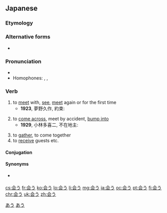 ==Japanese==
{{ja-kanjitab|あ|sort=あう|yomi=kun}}

===Etymology===
{{rfe|lang=ja}}

===Alternative forms===
* {{l/ja|逢う}}

===Pronunciation===
* {{audio|Ja-au-meet(see) or fit.ogg|Audio|lang=ja}}
* Homophones: {{l/ja|合う}}, {{l/ja|遭う}}, {{l/ja|遇う}}

===Verb===
{{ja-verb|kyu=會う|あう|type=1|tr=intrans}}

# to [[meet]] with, [[see]], [[meet]] again or for the first time
#* '''1923''', 夢野久作, 約束:
#*: {{ja-usex|「ある人が橋の下で友達に'''会う'''約束をして待っていた。|「ある ひと が はし の した で ともだち に '''あう''' やくそく を して まって いた。|This person had arranged to meet their friend under a bridge and was waiting for them there.}}
# to [[come across]], meet by accident, [[bump into]]
#* '''1929''', 小林多喜二, 不在地主:
#*: {{ja-usex|「誰とも道で'''会わねば'''ええな。|「だれ と も みち で '''あわねば''' ええ な。|Let's hope you don't bump into anyone on the road.}}
# to [[gather]], to come together
# to [[receive]] guests etc.

====Conjugation====
{{ja-go-u|あ}}

====Synonyms====
* {{sense|come across}} {{ja-r|出会う|であう}}

[[Category:1000 Japanese basic words|あう]]
[[Category:ja:JLPT-5|あう]]

[[cs:会う]]
[[fr:会う]]
[[ko:会う]]
[[lo:会う]]
[[li:会う]]
[[mg:会う]]
[[ja:会う]]
[[oc:会う]]
[[pt:会う]]
[[fi:会う]]
[[chr:会う]]
[[uk:会う]]
[[zh:会う]]